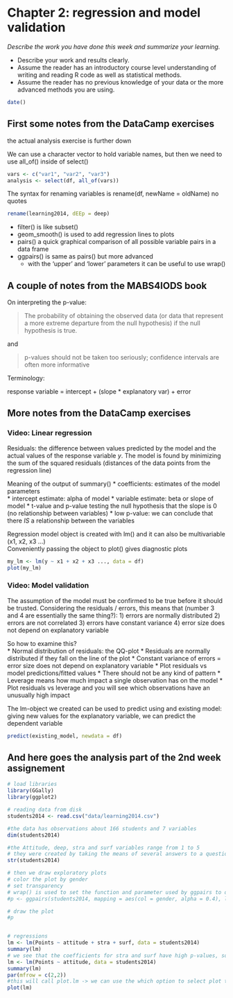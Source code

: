 # Chapter 2: regression and model validation

*Describe the work you have done this week and summarize your learning.*

- Describe your work and results clearly. 
- Assume the reader has an introductory course level understanding of writing and reading R code as well as statistical methods.
- Assume the reader has no previous knowledge of your data or the more advanced methods you are using.

```r
date()
```

## First some notes from the DataCamp exercises 
the actual analysis exercise is further down

We can use a character vector to hold variable names, but then we need to use all_of() inside of select()
```r
vars <- c("var1", "var2", "var3")
analysis <- select(df, all_of(vars))
```

The syntax for renaming variables is rename(df, newName = oldName) no quotes
```r
rename(learning2014, dEEp = deep)
```

* filter() is like subset()
* geom_smooth() is used to add regression lines to plots
* pairs() a quick graphical comparison of all possible variable pairs in a data frame
* ggpairs() is same as pairs() but more advanced
  * with the 'upper' and 'lower' parameters it can be useful to use wrap()

## A couple of notes from the MABS4IODS book

On interpreting the p-value: 

> The probability of obtaining the observed data (or data that represent a more extreme departure from the null hypothesis) if the null hypothesis is true.

and 

> p-values should not be taken too seriously; confidence intervals are often more informative

Terminology: 

response variable = intercept + (slope * explanatory var) + error

## More notes from the DataCamp exercises

### Video: Linear regression

Residuals: the difference between values predicted by the model and the actual values of the response variable _y_. The model is found by minimizing the sum of the squared residuals (distances of the data points from the regression line)

Meaning of the output of summary() 
* coefficients: estimates of the model parameters  
* intercept estimate: alpha of model
* variable estimate: beta or slope of model
* t-value and p-value testing the null hypothesis that the slope is 0 (no relationship between variables)
* low p-value: we can conclude that there *IS* a relationship between the variables
  
Regression model object is created with lm() and it can also be multivariable (x1, x2, x3 ...)  
Conveniently passing the object to plot() gives diagnostic plots
```r
my_lm <- lm(y ~ x1 + x2 + x3 ..., data = df)
plot(my_lm)
```
  
### Video: Model validation
The assumption of the model must be confirmed to be true before it should be trusted. Considering the residuals / errors, this means that (number 3 and 4 are essentially the same thing?):
1) errors are normally distributed
2) errors are not correlated
3) errors have constant variance
4) error size does not depend on explanatory variable

So how to examine this?  
* Normal distribution of residuals: the QQ-plot
  * Residuals are normally distributed if they fall on the line of the plot
* Constant variance of errors = error size does not depend on explanatory variable
  * Plot residuals vs model predictions/fitted values
  * There should not be any kind of pattern
* Leverage means how much impact a single observation has on the model
  * Plot residuals vs leverage and you will see which observations have an unusually high impact

The lm-object we created can be used to predict using and existing model: giving new values for the explanatory variable, we can predict the dependent variable
```r
predict(existing_model, newdata = df)
```

## And here goes the analysis part of the 2nd week assignement

```r
# load libraries
library(GGally)
library(ggplot2)

# reading data from disk
students2014 <- read.csv("data/learning2014.csv")

#the data has observations about 166 students and 7 variables 
dim(students2014)

#the Attitude, deep, stra and surf variables range from 1 to 5
# they were created by taking the means of several answers to a questionnaire
str(students2014)

# then we draw exploratory plots
# color the plot by gender
# set transparency
# wrap() is used to set the function and parameter used by ggpairs to draw the plots
#p <- ggpairs(students2014, mapping = aes(col = gender, alpha = 0.4), lower = list(combo = wrap("facethist", bins = 20)))

# draw the plot
#p


# regressions
lm <- lm(Points ~ attitude + stra + surf, data = students2014)
summary(lm)
# we see that the coefficients for stra and surf have high p-values, so lets remove them (most parsimonious)
lm <- lm(Points ~ attitude, data = students2014)
summary(lm)
par(mfrow = c(2,2))
#this will call plot.lm -> we can use the which option to select plot types
plot(lm)
```

